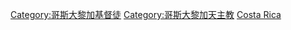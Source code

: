 [[Category:哥斯大黎加基督徒|Category:哥斯大黎加基督徒]]
[[Category:哥斯大黎加天主教|Category:哥斯大黎加天主教]]
[[Category:各國天主教徒|Costa Rica]]
